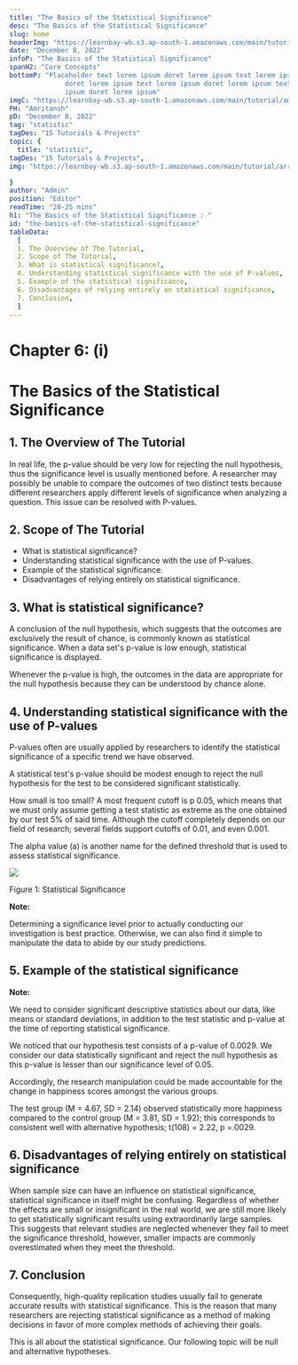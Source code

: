 ```yaml
---
title: "The Basics of the Statistical Significance"
desc: "The Basics of the Statistical Significance"
slug: home
headerImg: "https://learnbay-wb.s3.ap-south-1.amazonaws.com/main/tutorial/python.png"
date: "December 8, 2022"
infoP: "The Basics of the Statistical Significance"
spanH2: "Core Concepts"
bottomP: "Placeholder text lorem ipsum doret lorem ipsum text lorem ipsum
              doret lorem ipsum text lorem ipsum doret lorem ipsum text lorem
              ipsum doret lorem ipsum"
imgC: "https://learnbay-wb.s3.ap-south-1.amazonaws.com/main/tutorial/amritansh.png"
PH: "Amritansh"
pD: "December 8, 2022"
tag: "statistic"
tagDes: "15 Tutorials & Projects"
topic: {
  title: "statistic",
tagDes: "15 Tutorials & Projects",
img: "https://learnbay-wb.s3.ap-south-1.amazonaws.com/main/tutorial/arrow.png"

}
author: "Admin"
position: "Editor"
readTime: "20-25 mins"
h1: "The Basics of the Statistical Significance : "
id: "the-basics-of-the-statistical-significance"
tableData:
  [
  1. The Overview of The Tutorial, 
  2. Scope of The Tutorial,  
  3. What is statistical significance?,  
  4. Understanding statistical significance with the use of P-values, 
  5. Example of the statistical significance, 
  6. Disadvantages of relying entirely on statistical significance,
  7. Conclusion,
  ]
---
```


# **Chapter 6: (i)**


# **The Basics of the Statistical Significance**


## 1. The Overview of The Tutorial

In real life, the p-value should be very low for rejecting the null hypothesis, thus the significance level is usually mentioned before. A researcher may possibly be unable to compare the outcomes of two distinct tests because different researchers apply different levels of significance when analyzing a question. This issue can be resolved with P-values.


## 2. Scope of The Tutorial



* What is statistical significance?
* Understanding statistical significance with the use of P-values. 
* Example of the statistical significance.
* Disadvantages of relying entirely on statistical significance.


## 3. What is statistical significance?

A conclusion of the null hypothesis, which suggests that the outcomes are exclusively the result of chance, is commonly known as statistical significance. When a data set's p-value is low enough, statistical significance is displayed.

Whenever the p-value is high, the outcomes in the data are appropriate for the null hypothesis because they can be understood by chance alone.


## 4. Understanding statistical significance with the use of P-values 

P-values often are usually applied by researchers to identify the statistical significance of a specific trend we have observed.

A statistical test's p-value should be modest enough to reject the null hypothesis for the test to be considered significant statistically.

How small is too small? A most frequent cutoff is p 0.05, which means that we must only assume getting a test statistic as extreme as the one obtained by our test 5% of said time. Although the cutoff completely depends on our field of research; several fields support cutoffs of 0.01, and even 0.001.

The alpha value (a) is another name for the defined threshold that is used to assess statistical significance.



<img src="https://learnbay-wb.s3.ap-south-1.amazonaws.com/main/tutorial/statistics/Statistical+significance+image.jpg"></img>



Figure 1: Statistical Significance


**Note:**

Determining a significance level prior to actually conducting our investigation is best practice. Otherwise, we can also find it simple to manipulate the data to abide by our study predictions.


## 5. Example of the statistical significance


**Note:**

We need to consider significant descriptive statistics about our data, like means or standard deviations, in addition to the test statistic and p-value at the time of reporting statistical significance.

 We noticed that our hypothesis test consists of a p-value of 0.0029. We consider our data statistically significant and reject the null hypothesis as this p-value is lesser than our significance level of 0.05.

Accordingly, the research manipulation could be made accountable for the change in happiness scores amongst the various groups.

The test group (M = 4.67, SD = 2.14) observed statistically more happiness compared to the control group (M = 3.81, SD = 1.92); this corresponds to consistent well with alternative hypothesis; t(108) = 2.22, p =.0029.


## 6. Disadvantages of relying entirely on statistical significance

When sample size can have an influence on statistical significance, statistical significance in itself might be confusing. Regardless of whether the effects are small or insignificant in the real world, we are still more likely to get statistically significant results using extraordinarily large samples. This suggests that relevant studies are neglected whenever they fail to meet the significance threshold, however, smaller impacts are commonly overestimated when they meet the threshold.


## 7. Conclusion

Consequently, high-quality replication studies usually fail to generate accurate results with statistical significance. This is the reason that many researchers are rejecting statistical significance as a method of making decisions in favor of more complex methods of achieving their goals.

This is all about the statistical significance. Our following topic will be null and alternative hypotheses.



